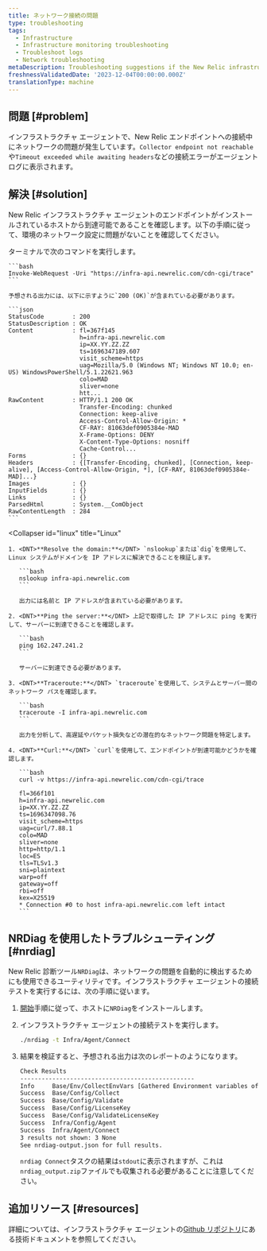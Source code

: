 ```yaml
---
title: ネットワーク接続の問題
type: troubleshooting
tags:
  - Infrastructure
  - Infrastructure monitoring troubleshooting
  - Troubleshoot logs
  - Network troubleshooting
metaDescription: Troubleshooting suggestions if the New Relic infrastructure agent is not able to connect to the New Relic endpoints
freshnessValidatedDate: '2023-12-04T00:00:00.000Z'
translationType: machine
---
```


## 問題 [#problem]

インフラストラクチャ エージェントで、New Relic エンドポイントへの接続中にネットワークの問題が発生しています。`Collector endpoint not reachable`や`Timeout exceeded while awaiting headers`などの接続エラーがエージェント ログに表示されます。

## 解決 [#solution]

New Relic インフラストラクチャ エージェントのエンドポイントがインストールされているホストから到達可能であることを確認します。以下の手順に従って、環境のネットワーク設定に問題がないことを確認してください。

<CollapserGroup>
  <Collapser
    id="windows"
    title="ウィンドウズ"
  >
    ターミナルで次のコマンドを実行します。

    ```bash
    Invoke-WebRequest -Uri "https://infra-api.newrelic.com/cdn-cgi/trace"
    ```

    予想される出力には、以下に示すように`200 (OK)`が含まれている必要があります。

    ```json
    StatusCode        : 200
    StatusDescription : OK
    Content           : fl=367f145
                        h=infra-api.newrelic.com
                        ip=XX.YY.ZZ.ZZ
                        ts=1696347189.607
                        visit_scheme=https
                        uag=Mozilla/5.0 (Windows NT; Windows NT 10.0; en-US) WindowsPowerShell/5.1.22621.963
                        colo=MAD
                        sliver=none
                        htt...
    RawContent        : HTTP/1.1 200 OK
                        Transfer-Encoding: chunked
                        Connection: keep-alive
                        Access-Control-Allow-Origin: *
                        CF-RAY: 81063def0905384e-MAD
                        X-Frame-Options: DENY
                        X-Content-Type-Options: nosniff
                        Cache-Control...
    Forms             : {}
    Headers           : {[Transfer-Encoding, chunked], [Connection, keep-alive], [Access-Control-Allow-Origin, *], [CF-RAY, 81063def0905384e-MAD]...}
    Images            : {}
    InputFields       : {}
    Links             : {}
    ParsedHtml        : System.__ComObject
    RawContentLength  : 284
    ```
  </Collapser>

  <Collapser
    id="linux"
    title="Linux"
  >
    1. <DNT>**Resolve the domain:**</DNT> `nslookup`または`dig`を使用して、Linux システムがドメインを IP アドレスに解決できることを検証します。

       ```bash
       nslookup infra-api.newrelic.com
       ```

       出力には名前と IP アドレスが含まれている必要があります。

    2. <DNT>**Ping the server:**</DNT> 上記で取得した IP アドレスに ping を実行して、サーバーに到達できることを確認します。

       ```bash
       ping 162.247.241.2
       ```

       サーバーに到達できる必要があります。

    3. <DNT>**Traceroute:**</DNT> `traceroute`を使用して、システムとサーバー間のネットワーク パスを確認します。

       ```bash
       traceroute -I infra-api.newrelic.com
       ```

       出力を分析して、高遅延やパケット損失などの潜在的なネットワーク問題を特定します。

    4. <DNT>**Curl:**</DNT> `curl`を使用して、エンドポイントが到達可能かどうかを確認します。

       ```bash
       curl -v https://infra-api.newrelic.com/cdn-cgi/trace

       fl=366f101
       h=infra-api.newrelic.com
       ip=XX.YY.ZZ.ZZ
       ts=1696347098.76
       visit_scheme=https
       uag=curl/7.88.1
       colo=MAD
       sliver=none
       http=http/1.1
       loc=ES
       tls=TLSv1.3
       sni=plaintext
       warp=off
       gateway=off
       rbi=off
       kex=X25519
       * Connection #0 to host infra-api.newrelic.com left intact
       ```
  </Collapser>
</CollapserGroup>

## NRDiag を使用したトラブルシューティング [#nrdiag]

New Relic 診断ツール`NRDiag`は、ネットワークの問題を自動的に検出するためにも使用できるユーティリティです。インフラストラクチャ エージェントの接続テストを実行するには、次の手順に従います。

1. [開始](/docs/new-relic-solutions/solve-common-issues/diagnostics-cli-nrdiag/diagnostics-cli-nrdiag/#get-started)手順に従って、ホストに`NRDiag`をインストールします。

2. インフラストラクチャ エージェントの接続テストを実行します。

   ```bash
   ./nrdiag -t Infra/Agent/Connect
   ```

3. 結果を検証すると、予想される出力は次のレポートのようになります。

   ```bash
   Check Results
   -------------------------------------------------
   Info     Base/Env/CollectEnvVars [Gathered Environment variables of current shell.]
   Success  Base/Config/Collect
   Success  Base/Config/Validate
   Success  Base/Config/LicenseKey
   Success  Base/Config/ValidateLicenseKey
   Success  Infra/Config/Agent
   Success  Infra/Agent/Connect
   3 results not shown: 3 None
   See nrdiag-output.json for full results.
   ```

   `nrdiag Connect`タスクの結果は`stdout`に表示されますが、これは`nrdiag_output.zip`ファイルでも収集される必要があることに注意してください。

## 追加リソース [#resources]

詳細については、インフラストラクチャ エージェントの[Github リポジトリ](https://github.com/newrelic/infrastructure-agent/blob/master/docs/network_troubleshooting.md)にある技術ドキュメントを参照してください。
